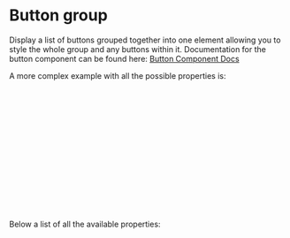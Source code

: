 
<Meta title="DCXLibrary/Form/ButtonGroup/Documentation" />

# Button group

Display a list of buttons grouped together into one element allowing you to style the whole group and any buttons within it.
Documentation for the button component can be found here: <a href="/?path=/docs/dcxlibrary-form-button-documentation--docs">Button Component Docs</a>

<Canvas of={ButtonGroupStories.Unstyled} />

A more complex example with all the possible properties is:

```js
<ButtonGroup
  buttonsVariant="secondary"
  onClick={handleClick}
  buttonsClassName=""
  className=""
  layout="horizontal"
  selected={[2, 0, 1]}
  type="multiple"
  disabled
  buttonGroupProps={{ style: { color: 'red' } }}
>
  <Button label="Button 1" id="123" />
  <Button label="Button 2" value={'abc'} />
  <Button label="Button 3" />
</ButtonGroup>
```

Below a list of all the available properties:

<ArgTypes of={ButtonGroupStories} />
